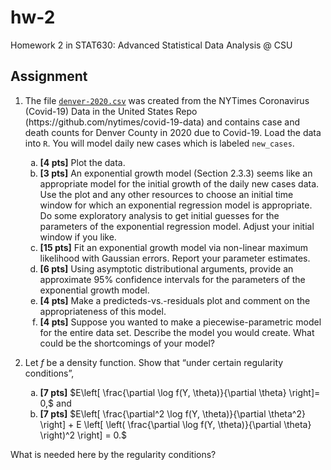 # hw-2

Homework 2 in STAT630: Advanced Statistical Data Analysis @ CSU

## Assignment

1. The file [`denver-2020.csv`](./denver-2020.csv) was created from the NYTimes Coronavirus (Covid-19) Data in the United States Repo (https://github.com/nytimes/covid-19-data) and contains case and death counts for Denver County in 2020 due to Covid-19. Load the data into `R`. You will model daily new cases which is labeled `new_cases`.

    a) **[4 pts]** Plot the data.
    b) **[3 pts]** An exponential growth model (Section 2.3.3) seems like an appropriate model for the initial growth of the daily new cases data. Use the plot and any other resources to choose an initial time window for which an exponential regression model is appropriate.  Do some exploratory analysis to get initial guesses for the parameters of the exponential regression model.  Adjust your initial window if you like.
    c) **[15 pts]** Fit an exponential growth model via non-linear maximum likelihood with Gaussian errors. Report your parameter estimates.
    d) **[6 pts]** Using asymptotic distributional arguments, provide an approximate 95\% confidence intervals for the parameters of the exponential growth model.
    e) **[4 pts]** Make a predicteds-vs.-residuals plot and comment on the appropriateness of this model.
    f) **[4 pts]** Suppose you wanted to make a piecewise-parametric model for the entire data set.  Describe the model you would create.  What could be the shortcomings of your model?
    
2.  Let $f$ be a density function. Show that "under certain regularity conditions", 

    a) **[7 pts]** $E\left[ \frac{\partial \log f(Y, \theta)}{\partial \theta} \right]= 0,$ 
	  and
    b) **[7 pts]** $E\left[ \frac{\partial^2 \log f(Y, \theta)}{\partial \theta^2} \right] + E \left[ \left( \frac{\partial \log f(Y, \theta)}{\partial \theta} \right)^2 \right] = 0.$
   
   What is needed here by the regularity conditions?


